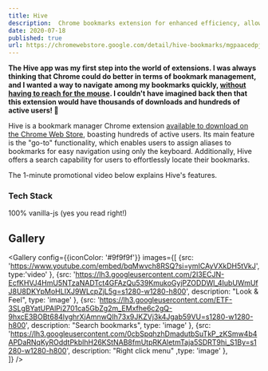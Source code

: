 ```yaml
---
title: Hive
description:  Chrome bookmarks extension for enhanced efficiency, allows users to navigate among their bookmarks without having to reach for the mouse. This extension has thousands of downloads and hundreds of active users.
date: 2020-07-18
published: true
url: https://chromewebstore.google.com/detail/hive-bookmarks/mgpaacedpjkjfnmjhbfiolffpmpdebdo?utm_source=portfolio&utm_medium=portfolio
--- 
```



 <p><b>The Hive app was my first step into the world of extensions. I was always thinking that Chrome could do better in terms of bookmark management, and I wanted a way to navigate among my bookmarks quickly, <u>without having to reach for the mouse</u>. I couldn't have imagined back then that this extension would have thousands of downloads and hundreds of active users! 🤩 </b></p>
 <p>Hive is a bookmark manager Chrome extension <a target="_blank" href ="https://chromewebstore.google.com/detail/hive-bookmarks/mgpaacedpjkjfnmjhbfiolffpmpdebdo?utm_source=portfolio&utm_medium=portfolio">available to download on the Chrome Web Store</a>, boasting hundreds of active users. Its main feature is the "go-to" functionality, which enables users to assign aliases to bookmarks for easy navigation using only the keyboard. Additionally, Hive offers a search capability for users to effortlessly locate their bookmarks. </p>
 <p>The 1-minute promotional video below explains Hive's features.</p>
 
 ### Tech Stack

 100% vanilla-js (yes you read right!)

 ## Gallery

<Gallery config={{iconColor: '#9f9f9f'}} images={[
    {src: 'https://www.youtube.com/embed/bqMwvch8RSQ?si=ymICAyVXkDH5tVkJ', type:'video' },
    {src: 'https://lh3.googleusercontent.com/2I3ECJN-EcfKHVJ4HmU5NTzaNADTct4GFAzQu539KmukoGyjPZODDWl_4IubUWmUfJ8U8DKYpMoHLIXJ9WLcpZjL5g=s1280-w1280-h800', description: "Look & Feel", type: 'image' },
    {src: 'https://lh3.googleusercontent.com/ETF-3SLgBYatUPAlPi2701ca5GbZg2m_EMxfhe6c2gQ-9hxcE3BOBt684lyghrXjAmnwQIh73x9JKZVj3k4Jgab59VU=s1280-w1280-h800', description: "Search bookmarks",  type: 'image' },
    {src: 'https://lh3.googleusercontent.com/0cbSpqhzhDmadutbSuTkP_zKSmw4b4APDaRNqKyROddtPkblhH26KStNAB8fmUtpRKAletmTaja5SDRT9hi_S1By=s1280-w1280-h800', description: "Right click menu" ,type: 'image' },  
]} />                       